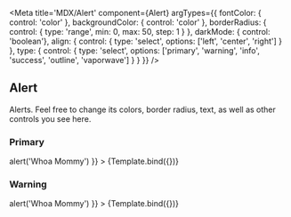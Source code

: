 

<Meta title='MDX/Alert' component={Alert}  argTypes={{
        fontColor: { control: 'color' },
        backgroundColor: { control: 'color' },
        borderRadius: {
            control: {
                type: 'range',
                min: 0,
                max: 50,
                step: 1
            }
        },
        darkMode: { control: 'boolean'},
        align: {
            control: {
                type: 'select',
                options: ['left', 'center', 'right']
            }
        },
        type: {
            control: {
                type: 'select',
                options: ['primary', 'warning', 'info', 'success', 'outline', 'vaporwave']
            }
        }
    }} />


## Alert

Alerts.  Feel free to change its colors, border radius, text, as well as other controls you see here.

### Primary

<Canvas>
  <Story
    name='Primary'
    args={{
      text: 'Primary Alert',
      align: `center`,
      borderRadius: 4,
      type: `primary`,
      onClick: () => alert('Whoa Mommy')
    }}
  >
    {Template.bind({})}
  </Story>
</Canvas>

### Warning 

<Canvas>
  <Story
    name='Warning'
    args={{
      text: 'This is your warning',
      align: `center`,
      borderRadius: 4,
      type: `warning`,
      onClick: () => alert('Whoa Mommy')
    }}
  >
    {Template.bind({})}
  </Story>
</Canvas>

